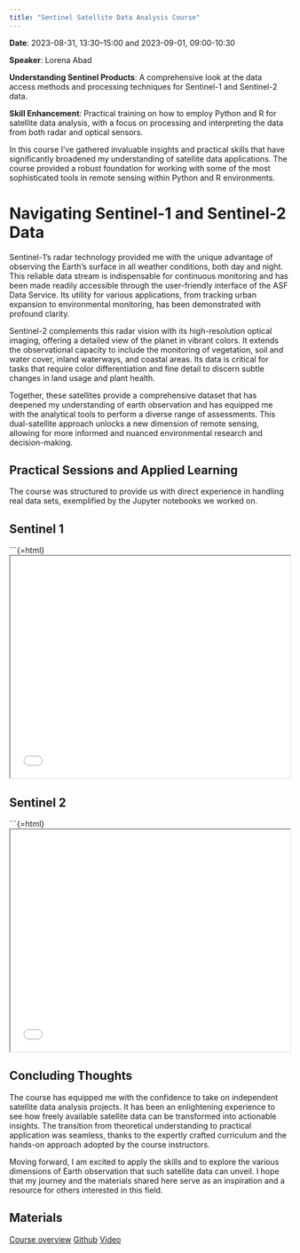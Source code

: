 ---
title: "Sentinel Satellite Data Analysis Course"
---

**Date**: 2023-08-31, 13:30–15:00 and 2023-09-01, 09:00-10:30

**Speaker**: Lorena Abad

**Understanding Sentinel Products**: A comprehensive look at the data access methods and processing techniques for Sentinel-1 and Sentinel-2 data.

**Skill Enhancement**: Practical training on how to employ Python and R for satellite data analysis, with a focus on processing and interpreting the data from both radar and optical sensors.

In this course I've gathered invaluable insights and practical skills that have significantly broadened my understanding of satellite data applications. The course provided a robust foundation for working with some of the most sophisticated tools in remote sensing within Python and R environments.

# Navigating Sentinel-1 and Sentinel-2 Data

Sentinel-1's radar technology provided me with the unique advantage of observing the Earth's surface in all weather conditions, both day and night. This reliable data stream is indispensable for continuous monitoring and has been made readily accessible through the user-friendly interface of the ASF Data Service. Its utility for various applications, from tracking urban expansion to environmental monitoring, has been demonstrated with profound clarity.

Sentinel-2 complements this radar vision with its high-resolution optical imaging, offering a detailed view of the planet in vibrant colors. It extends the observational capacity to include the monitoring of vegetation, soil and water cover, inland waterways, and coastal areas. Its data is critical for tasks that require color differentiation and fine detail to discern subtle changes in land usage and plant health.

Together, these satellites provide a comprehensive dataset that has deepened my understanding of earth observation and has equipped me with the analytical tools to perform a diverse range of assessments. This dual-satellite approach unlocks a new dimension of remote sensing, allowing for more informed and nuanced environmental research and decision-making.

## Practical Sessions and Applied Learning

The course was structured to provide us with direct experience in handling real data sets, exemplified by the Jupyter notebooks we worked on. 

## Sentinel 1

```{=html}
<iframe src="material/sentinel1.html" width="100%" height="400"></iframe>

## Sentinel 2

```{=html}
<iframe src="material/sentinel2.html" width="100%" height="400"></iframe>

## Concluding Thoughts

The course has equipped me with the confidence to take on independent satellite data analysis projects. It has been an enlightening experience to see how freely available satellite data can be transformed into actionable insights. The transition from theoretical understanding to practical application was seamless, thanks to the expertly crafted curriculum and the hands-on approach adopted by the course instructors.

Moving forward, I am excited to apply the skills and to explore the various dimensions of Earth observation that such satellite data can unveil. I hope that my journey and the materials shared here serve as an inspiration and a resource for others interested in this field.

## Materials

[Course overview](https://pretalx.earthmonitor.org/opengeohub-summer-school-2023/talk/HR3RWF/)
[Github](https://github.com/loreabad6/ogh23)
[Video](https://doi.org/10.5446/63365#t=00:00,02:04)


